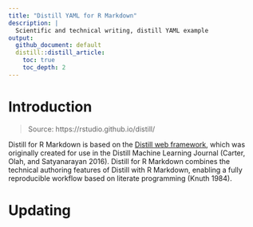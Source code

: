 ---
title: "Distill YAML for R Markdown"
description: | 
  Scientific and technical writing, distill YAML example
output:
  github_document: default
  distill::distill_article:
    toc: true
    toc_depth: 2
---

# Introduction

> Source: https://rstudio.github.io/distill/

Distill for R Markdown is based on the [Distill web framework](https://github.com/distillpub/template), which was originally created for use in the Distill Machine Learning Journal (Carter, Olah, and Satyanarayan 2016). Distill for R Markdown combines the technical authoring features of Distill with R Markdown, enabling a fully reproducible workflow based on literate programming (Knuth 1984).

# Updating